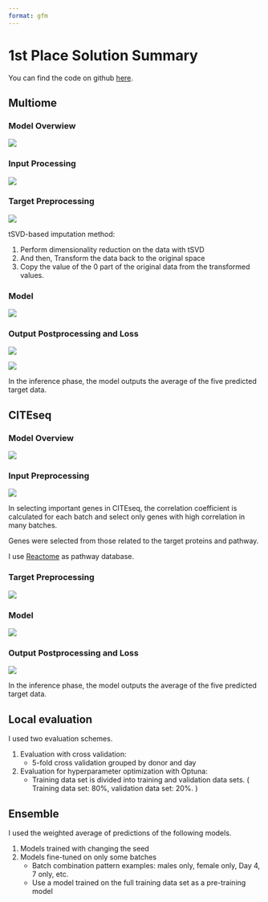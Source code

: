 ```yaml
---
format: gfm
---
```


# 1st Place Solution Summary

You can find the code on github [here](https://github.com/shu65/open-problems-multimodal).

## Multiome

### Model Overwiew

![](images/multiome_model_overview.png)

### Input Processing

![](images/multiome_input_preprocessing.png)

### Target Preprocessing

![](images/multiome_target_preprocessing.png)

tSVD-based imputation method:

1. Perform dimensionality reduction on the data with tSVD
2. And then, Transform the data back to the original space
3. Copy the value of the 0 part of the original data from the transformed values.

### Model

![](images/multiome_model.png)

### Output Postprocessing and Loss

![](images/multiome_postprecessing_1.png)

![](images/multiome_postprocessing_2.png)

In the inference phase, the model outputs the average of the five predicted target data.

## CITEseq

### Model Overview

![](images/cite_model_overview.png)

### Input Preprocessing

![](images/cite_input_preprocessing.png)

In selecting important genes in CITEseq, the correlation coefficient is calculated for each batch and select only genes with high correlation in many batches.

Genes were selected from those related to the target proteins and pathway.

I use [Reactome](https://reactome.org/) as pathway database.

### Target Preprocessing

![](images/cite_target_preprocessing.png)

### Model

![](images/cite_model.png)

### Output Postprocessing and Loss

![](images/cite_output_postprocessing.png)

In the inference phase, the model outputs the average of the five predicted target data.

## Local evaluation

I used two evaluation schemes.

1. Evaluation with cross validation:
    - 5-fold cross validation grouped by donor and day
2. Evaluation for hyperparameter optimization with Optuna:
    - Training data set is divided into training and validation data sets. ( Training data set: 80%, validation data set: 20%. )

## Ensemble

I used the weighted average of predictions of the following models.

1. Models trained with changing the seed
2. Models fine-tuned on only some batches
    - Batch combination pattern examples: males only, female only, Day 4, 7 only, etc.
    - Use a model trained on the full training data set as a pre-training model

